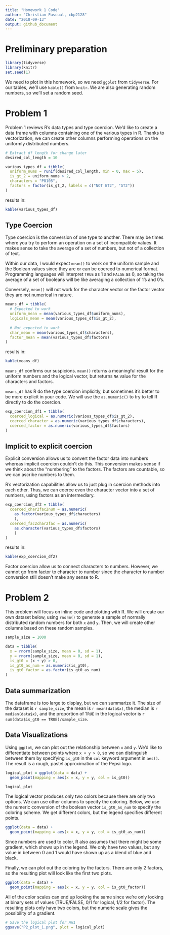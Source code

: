 ```yaml
---
title: "Homework 1 Code"
author: "Christian Pascual, cbp2128"
date: "2018-09-13"
output: github_document
---
```


# Preliminary preparation
```r
library(tidyverse)
library(knitr)
set.seed(1)
```

We need to plot in this homework, so we need `ggplot` from `tidyverse`. For our tables, we'll use `kable()` from `knitr`. We are also generating random numbers, so we'll set a random seed.

# Problem 1

Problem 1 reviews R's data types and type coercion. We'd like to create a data frame with columns containing one of the various types in R. Thanks to vectorization, we can create other columns performing operations on the uniformly distributed numbers.

```r
# Extract df length for change later
desired_col_length = 10

various_types_df = tibble(
  uniform_nums = runif(desired_col_length, min = 0, max = 5),
  is_gt_2 = uniform_nums > 2,
  characters = "P8105",
  factors = factor(is_gt_2, labels = c("NOT GT2", "GT2"))
)
```

results in:

```r
kable(various_types_df)
```

## Type Coercion

Type coercion is the conversion of one type to another. There may be times where you try to perform an operation on a set of incompatible values. It makes sense to take the average of a set of numbers, but not of a collection of text.

Within our data, I would expect `mean()` to work on the uniform sample and the Boolean values since they are or can be coerced to numerical format. Programming languages will interpret `TRUE` as 1 and `FALSE` as 0, so taking the average of a set of booleans will be like averaging a collection of 1's and 0's.

Conversely, `mean()` will not work for the character vector or the factor vector they are not numerical in nature. 

```r
means_df = tibble(
  # Expected to work
  uniform_mean = mean(various_types_df$uniform_nums),
  logicals_mean = mean(various_types_df$is_gt_2),
  
  # Not expected to work
  char_mean = mean(various_types_df$characters),
  factor_mean = mean(various_types_df$factors)
)
```
results in:
```r
kable(means_df)
```

`means_df` confirms our suspicions.  `mean()` returns a meaningful result for the uniform numbers and the logical vector, but returns `NA` value for the characters and factors. 

`means_df` has R do the type coercion implicitly, but sometimes it's better to be more explicit in your code. We will use the `as.numeric()` to try to tell R directly to do the coercion.

```r
exp_coercion_df1 = tibble(
  coerced_logical = as.numeric(various_types_df$is_gt_2),
  coerced_character = as.numeric(various_types_df$characters),
  coerced_factor = as.numeric(various_types_df$factors)
)
```

## Implicit to explicit coercion

Explicit conversion allows us to convert the factor data into numbers whereas implicit coercion couldn't do this. This conversion makes sense if we think about the "numbering" to the factors. The factors are countable, so we can ascribe numbers to them.

R's vectorization capabilities allow us to just plug in coercion methods into each other. Thus, we can coerce even the character vector into a set of numbers, using factors as an intermediary.

```r
exp_coercion_df2 = tibble(
  coerced_char2fac2num = as.numeric(
    as.factor(various_types_df$characters)
    ),
  coerced_fac2char2fac = as.numeric(
    as.character(various_types_df$factors)
    )
)
```

results in:

```r
kable(exp_coercion_df2)
```

Factor coercion allow us to connect characters to numbers. However, we cannot go from factor to character to number since the character to number conversion still doesn't make any sense to R. 


# Problem 2

This problem will focus on inline code and plotting with R. We will create our own dataset below, using `rnorm()` to generate a sample of normally distributed random numbers for both `x` and `y`. Then, we will create other columns based on these random samples.

```r
sample_size = 1000

data = tibble(
  x = rnorm(sample_size, mean = 0, sd = 1),
  y = rnorm(sample_size, mean = 0, sd = 1),
  is_gt0 = (x + y) > 0,
  is_gt0_as_num = as.numeric(is_gt0),
  is_gt0_factor = as.factor(is_gt0_as_num)
)
```

## Data summarization

The dataframe is too large to display, but we can summarize it. The size of the dataset is `r sample_size`, the mean is `r mean(data$x)`, the median is `r median(data$x)`, and the proportion of `TRUE` in the logical vector is `r sum(data$is_gt0 == TRUE)/sample_size`.

## Data Visualizations

Using `ggplot`, we can plot out the relationship between `x` and `y`. We'd like to differentiate between points where `x + y > 0`, so we can distinguish between them by specifying `is_gt0` in the `col` keyword argument in `aes()`. The result is a rough, pastel approximation of the Pepsi logo.

```r
logical_plot = ggplot(data = data) +
  geom_point(mapping = aes(x = x, y = y, col = is_gt0))
```

```r
logical_plot
```

The logical vector produces only two colors because there are only two options. We can use other columns to specify the coloring. Below, we use the numeric conversion of the boolean vector `is_gt0_as_num` to specify the coloring scheme. We get different colors, but the legend specifies different points.

```r
ggplot(data = data) +
  geom_point(mapping = aes(x = x, y = y, col = is_gt0_as_num))
```

Since numbers are used to color, R also assumes that there might be some gradient, which shows up in the legend. We only have two values, but any value in between 0 and 1 would have shown up as a blend of blue and black. 

Finally, we can plot out the coloring by the factors. There are only 2 factors, so the resulting plot will look like the first two plots.

```r
ggplot(data = data) +
  geom_point(mapping = aes(x = x, y = y, col = is_gt0_factor))
```

All of the color scales can end up looking the same since we're only looking at binary sets of values (TRUE/FALSE, 0/1 for logical, 1/2 for factor). The resulting plots only have two colors, but the numeric scale gives the possibility of a gradient.

```r
# Save the logical plot for HW1
ggsave("P2_plot_1.png", plot = logical_plot)
```

